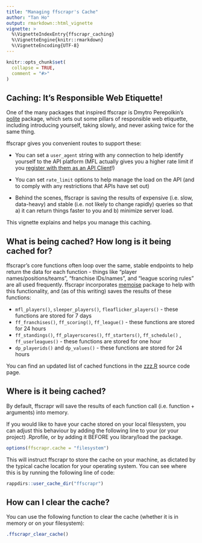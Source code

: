 ```yaml
---
title: "Managing ffscrapr's Cache"
author: "Tan Ho"
output: rmarkdown::html_vignette
vignette: >
  %\VignetteIndexEntry{ffscrapr_caching}
  %\VignetteEngine{knitr::rmarkdown}
  %\VignetteEncoding{UTF-8}
---
```


```r
knitr::opts_chunk$set(
  collapse = TRUE,
  comment = "#>"
)
```

## Caching: It's Responsible Web Etiquette!

One of the many packages that inspired ffscrapr is Dmytro Perepolkin's [polite](https://dmi3kno.github.io/polite/) package, which sets out some pillars of responsible web etiquette, including introducing yourself, taking slowly, and never asking twice for the same thing.

ffscrapr gives you convenient routes to support these:

-   You can set a `user_agent` string with any connection to help identify yourself to the API platform (MFL actually gives you a higher rate limit if you [register with them as an API Client](https://api.myfantasyleague.com/2020/api_info)!)

-   You can set `rate_limit` options to help manage the load on the API (and to comply with any restrictions that APIs have set out)

-   Behind the scenes, ffscrapr is saving the results of expensive (i.e. slow, data-heavy) and stable (i.e. not likely to change rapidly) queries so that a) it can return things faster to you and b) minimize server load.

This vignette explains and helps you manage this caching.

## What is being cached? How long is it being cached for?

ffscrapr's core functions often loop over the same, stable endpoints to help return the data for each function - things like "player names/positions/teams", "franchise IDs/names", and "league scoring rules" are all used frequently. ffscrapr incorporates [memoise](https://github.com/r-lib/memoise) package to help with this functionality, and (as of this writing) saves the results of these functions:

-   `mfl_players()`, `sleeper_players()`, `fleaflicker_players()` - these functions are stored for 7 days
-   `ff_franchises()`, `ff_scoring()`, `ff_league()` - these functions are stored for 24 hours
-   `ff_standings()`, `ff_playerscores()`, `ff_starters()`, `ff_schedule()` , `ff_userleagues()` - these functions are stored for one hour
-   `dp_playerids()` and `dp_values()` - these functions are stored for 24 hours

You can find an updated list of cached functions in the [zzz.R](https://github.com/dynastyprocess/ffscrapr/blob/main/R/zzz.R) source code page.

## Where is it being cached? 

By default, ffscrapr will save the results of each function call (i.e. function + arguments) into memory.

If you would like to have your cache stored on your local filesystem, you can adjust this behaviour by adding the following line to your (or your project) .Rprofile, or by adding it BEFORE you library/load the package.

```r
options(ffscrapr.cache = "filesystem")
```

This will instruct ffscrapr to store the cache on your machine, as dictated by the typical cache location for your operating system. You can see where this is by running the following line of code:

```r
rappdirs::user_cache_dir("ffscrapr")
```

## How can I clear the cache?

You can use the following function to clear the cache (whether it is in memory or on your filesystem):

```r
.ffscrapr_clear_cache()
```

